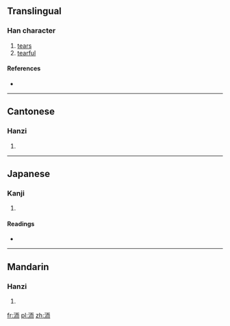 ==Translingual==

===Han character===
{{Han char|rn=85|rad=水|as=06|sn=9|four=3112<sub>7</sub>|canj=水一月中 (EMBL)}}

# [[tears]]
# [[tearful]]

====References====
* {{Han ref|kx=0620.010|dkj=17370|dj=1015.060|hdz=31604.030|uh=6D0F|ud=27919|bh=CFA5|bd=53157}}

----

==Cantonese==

===Hanzi===
{{yue-hanzi|jyut=|y=yi4}}

# {{defn|lang=yue|sort=水06}}

----

==Japanese==

===Kanji===
{{ja-kanji|grade=|rs=水06}}

# {{defn|lang=ja|sort=水06}}

====Readings====
* {{ja-readings|on=[[じ]] (ji), [[に]] (ni)|kun=[[ぬるまゆ]] (nurumayu)}}

----

==Mandarin==

===Hanzi===
{{cmn-hanzi|pin=[[ér]] ([[er2]])|wg=erh<sup>2</sup>}}

# {{defn|lang=cmn|sort=水06}}

[[fr:洏]]
[[pl:洏]]
[[zh:洏]]